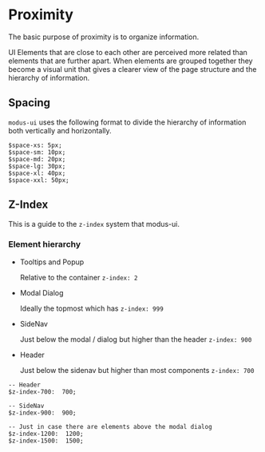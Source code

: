 
<Meta title="1-Design System/4 - Proximity" />

# Proximity

The basic purpose of proximity is to organize information.

UI Elements that are close to each other are perceived more related than elements that are further apart.
When elements are grouped together they become a visual unit that gives a clearer view of the
page structure and the hierarchy of information.

## Spacing

`modus-ui` uses the following format to divide the hierarchy of information both vertically and horizontally.

```
$space-xs: 5px;
$space-sm: 10px;
$space-md: 20px;
$space-lg: 30px;
$space-xl: 40px;
$space-xxl: 50px;
```

## Z-Index

This is a guide to the `z-index` system that modus-ui.

### Element hierarchy

- Tooltips and Popup

  Relative to the container `z-index: 2`

- Modal Dialog

  Ideally the topmost which has `z-index: 999`

- SideNav

  Just below the modal / dialog but higher than the header `z-index: 900`

- Header

  Just below the sidenav but higher than most components `z-index: 700`

```
-- Header
$z-index-700:  700;

-- SideNav
$z-index-900:  900;

-- Just in case there are elements above the modal dialog
$z-index-1200:  1200;
$z-index-1500:  1500;
```
